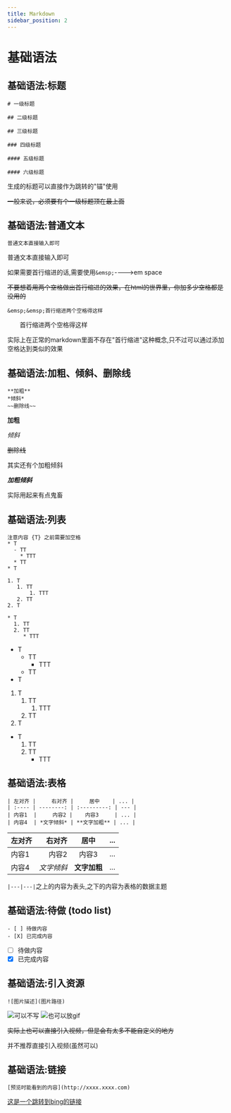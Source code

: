 ```yaml
---
title: Markdown
sidebar_position: 2
---
```


# 基础语法

## 基础语法:标题

```text
# 一级标题

## 二级标题

## 三级标题

### 四级标题

#### 五级标题

#### 六级标题
```

生成的标题可以直接作为跳转的"锚"使用

~~一般来说，必须要有个一级标题顶在最上面~~

## 基础语法:普通文本

```text
普通文本直接输入即可
```

普通文本直接输入即可

如果需要首行缩进的话,需要使用`&emsp;`---->em space

~~不要想着用两个空格做出首行缩进的效果，在html的世界里，你加多少空格都是没用的~~


```text
&emsp;&emsp;首行缩进两个空格得这样
```

&emsp;&emsp;首行缩进两个空格得这样

实际上在正常的markdown里面不存在"首行缩进"这种概念,只不过可以通过添加空格达到类似的效果

## 基础语法:加粗、倾斜、删除线

```text
**加粗**
*倾斜*
~~删除线~~
```

**加粗**

*倾斜*

~~删除线~~

其实还有个加粗倾斜

***加粗倾斜***

实际用起来有点鬼畜

## 基础语法:列表

```text
注意内容 {T} 之前需要加空格
* T
  - TT
    * TTT
  * TT
* T

1. T
   1. TT
       1. TTT
   2. TT
2. T

* T
  1. TT
  2. TT
     * TTT
```

* T
  - TT
    * TTT
  * TT
* T

1. T
   1. TT
       1. TTT
   2. TT
2. T

* T
  1. TT
  2. TT
     * TTT

## 基础语法:表格

```text
| 左对齐 |     右对齐 |     居中    | ... |
| :---- | --------: | :---------: | --- |
| 内容1  |     内容2 |    内容3     | ... |
| 内容4  | *文字倾斜* | **文字加粗** | ... |
```

| 左对齐 |     右对齐 |     居中    | ... |
| :---- | --------: | :---------: | --- |
| 内容1  |     内容2 |    内容3     | ... |
| 内容4  | *文字倾斜* | **文字加粗** | ... |

`|---|---|`之上的内容为表头,之下的内容为表格的数据主题

## 基础语法:待做 (todo list)

```text
- [ ] 待做内容
- [X] 已完成内容
```

- [ ] 待做内容
- [X] 已完成内容

## 基础语法:引入资源

```text
![图片描述](图片路径)
```

![可以不写](/img/srcJpg.jpg) ![也可以放gif](/img/srcGif.gif)

~~实际上也可以直接引入视频，但是会有太多不能自定义的地方~~

并不推荐直接引入视频(虽然可以)

## 基础语法:链接

```text
[预览时能看到的内容](http://xxxx.xxxx.com)
```

[这是一个跳转到bing的链接](http://cn.bing.com)
